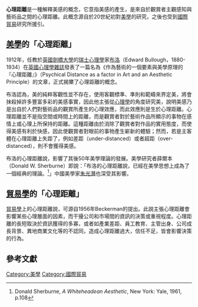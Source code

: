 '''心理距離'''是一種解釋美感的概念，它意指美感的產生，是來自於觀賞者主觀感知與藝術品之間的心理距離。此概念源自於20世紀初對[[美學|美學]]的研究，之後也受到[[國際貿易|國際貿易]]研究所援引。

==[[美學|美學]]的「心理距離」==
1912年，任教於[[英國|英國]][[劍橋大學|劍橋大學]]的[[瑞士|瑞士]][[心理學|心理學]]家[[布洛|布洛]]（Edward Bullough，1880-1934）在[[英國心理學雜誌|英國心理學雜誌]]發表了一篇名為《作為藝術的一個要素與美學原理的『心理距離』》（Psychical Distance as a factor in Art and an Aesthetic Principle）的文章，正式揭櫫了心理距離的概念。

布洛認為，美的純粹客觀性並不存在，使用客觀標準、準則和範疇來界定美，將會抹殺掉許多豐富多彩的美感事實，因此他主張從[[心理學|心理學]]的角度研究美，說明美感乃是出自於人們對藝術品的觀賞所產生的心理效應，而此效應則是生於心理距離。心理距離並不是指空間或時間上的距離，而是觀賞者對於藝術作品所顯示的事物在感情上或心理上所保持的距離。這種距離由於消除了觀賞者對作品的實用態度，而使得美感有利於快感，因此使觀賞者對眼前的事物產生嶄新的體驗；然而，若是主客體在心理距離上失距了，例如差距（under-distanced）或者超距（over-distanced），則不會獲得美感。

布洛的心理距離說，影響了其後50年美學理論的發展。美學研究者薛爾本（Donald W. Sherburne）即說：「布洛的心理距離說，已經在美學思想上成為了一個經典的理論。<ref name=Sherburne> Donald Sherburne, ''A Whiteheadean Aesthetic'', New York: Yale, 1961, p.108</ref>」中國美學家[[朱光潛|朱光潛]]也深受其影響。

==[[貿易學|貿易學]]的「心理距離」==
[[貿易學|貿易學]]上的心理距離說，可源自1956年Beckerman的提出。此說主張心理距離會影響某些心理層面的因素，而干擾公司和市場間的資訊的決策或重視程度。心理距離的長短取決於資訊獲得的多寡，或者如產業差距、員工教育、主管出身、公司成長背景、異地商業文化等的不認同，造成心理距離過大，信任不足，皆會影響決策的行為。

==參考文獻==
{{reflist}}

[[Category:美學|Category:美學]]
[[Category:國際貿易|Category:國際貿易]]